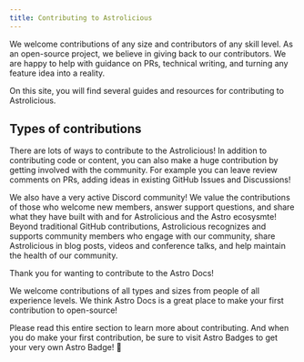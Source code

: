 ```yaml
---
title: Contributing to Astrolicious
---
```


We welcome contributions of any size and contributors of any skill level. As an open-source project, we believe in giving back to our contributors. We are happy to help with guidance on PRs, technical writing, and turning any feature idea into a reality.

On this site, you will find several guides and resources for contributing to Astrolicious.

## Types of contributions

There are lots of ways to contribute to the Astrolicious! In addition to contributing code or content, you can also make a huge contribution by getting involved with the community. For example you can leave review comments on PRs, adding ideas in existing GitHub Issues and Discussions!

We also have a very active Discord community! We value the contributions of those who welcome new members, answer support questions, and share what they have built with and for Astrolicious and the Astro ecosysmte! Beyond traditional GitHub contributions, Astrolicious recognizes and supports community members who engage with our community, share Astrolicious in blog posts, videos and conference talks, and help maintain the health of our community.

Thank you for wanting to contribute to the Astro Docs!

We welcome contributions of all types and sizes from people of all experience levels. We think Astro Docs is a great place to make your first contribution to open-source!

Please read this entire section to learn more about contributing. And when you do make your first contribution, be sure to visit Astro Badges to get your very own Astro Badge! 🚀
